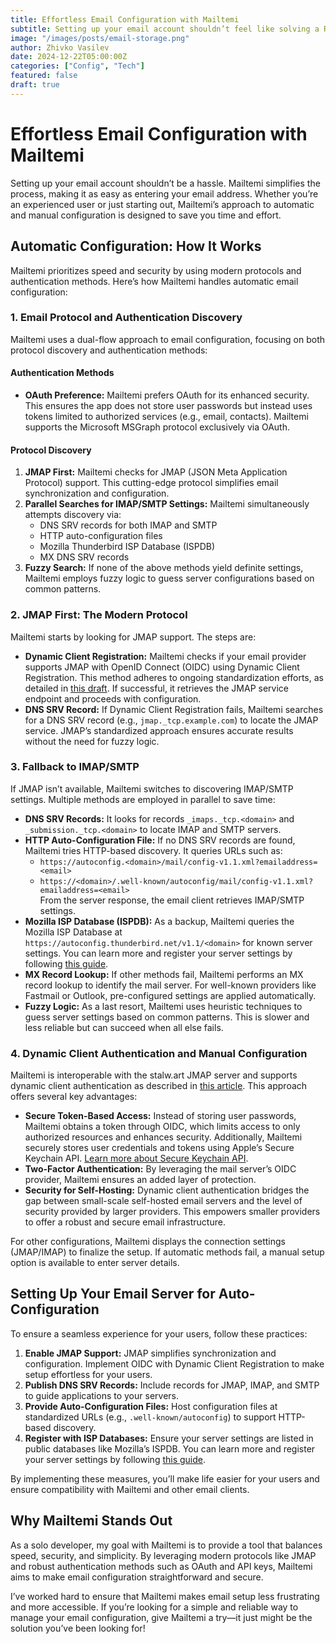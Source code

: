```yaml
---
title: Effortless Email Configuration with Mailtemi
subtitle: Setting up your email account shouldn’t feel like solving a Rubik’s cube.
image: "/images/posts/email-storage.png"
author: Zhivko Vasilev
date: 2024-12-22T05:00:00Z
categories: ["Config", "Tech"]
featured: false
draft: true
---
```


# Effortless Email Configuration with Mailtemi

Setting up your email account shouldn’t be a hassle. Mailtemi simplifies the process, making it as easy as entering your email address. Whether you’re an experienced user or just starting out, Mailtemi’s approach to automatic and manual configuration is designed to save you time and effort.

## Automatic Configuration: How It Works

Mailtemi prioritizes speed and security by using modern protocols and authentication methods. Here’s how Mailtemi handles automatic email configuration:

### 1. **Email Protocol and Authentication Discovery**

Mailtemi uses a dual-flow approach to email configuration, focusing on both protocol discovery and authentication methods:

#### **Authentication Methods**

- **OAuth Preference:** Mailtemi prefers OAuth for its enhanced security. This ensures the app does not store user passwords but instead uses tokens limited to authorized services (e.g., email, contacts). Mailtemi supports the Microsoft MSGraph protocol exclusively via OAuth.

#### **Protocol Discovery**

1. **JMAP First:** Mailtemi checks for JMAP (JSON Meta Application Protocol) support. This cutting-edge protocol simplifies email synchronization and configuration.
2. **Parallel Searches for IMAP/SMTP Settings:** Mailtemi simultaneously attempts discovery via:
   - DNS SRV records for both IMAP and SMTP
   - HTTP auto-configuration files
   - Mozilla Thunderbird ISP Database (ISPDB)
   - MX DNS SRV records
3. **Fuzzy Search:** If none of the above methods yield definite settings, Mailtemi employs fuzzy logic to guess server configurations based on common patterns.

### 2. **JMAP First: The Modern Protocol**

Mailtemi starts by looking for JMAP support. The steps are:

- **Dynamic Client Registration:** Mailtemi checks if your email provider supports JMAP with OpenID Connect (OIDC) using Dynamic Client Registration. This method adheres to ongoing standardization efforts, as detailed in [this draft](https://datatracker.ietf.org/doc/draft-jenkins-oauth-public/). If successful, it retrieves the JMAP service endpoint and proceeds with configuration.
- **DNS SRV Record:** If Dynamic Client Registration fails, Mailtemi searches for a DNS SRV record (e.g., `jmap._tcp.example.com`) to locate the JMAP service. JMAP’s standardized approach ensures accurate results without the need for fuzzy logic.

### 3. **Fallback to IMAP/SMTP**

If JMAP isn’t available, Mailtemi switches to discovering IMAP/SMTP settings. Multiple methods are employed in parallel to save time:

- **DNS SRV Records:** It looks for records `_imaps._tcp.<domain>` and `_submission._tcp.<domain>` to locate IMAP and SMTP servers.
- **HTTP Auto-Configuration File:** If no DNS SRV records are found, Mailtemi tries HTTP-based discovery. It queries URLs such as:
  - `https://autoconfig.<domain>/mail/config-v1.1.xml?emailaddress=<email>`
  - `https://<domain>/.well-known/autoconfig/mail/config-v1.1.xml?emailaddress=<email>`  
    From the server response, the email client retrieves IMAP/SMTP settings.
- **Mozilla ISP Database (ISPDB):** As a backup, Mailtemi queries the Mozilla ISP Database at `https://autoconfig.thunderbird.net/v1.1/<domain>` for known server settings. You can learn more and register your server settings by following [this guide](https://www.bucksch.org/1/projects/thunderbird/autoconfiguration/).
- **MX Record Lookup:** If other methods fail, Mailtemi performs an MX record lookup to identify the mail server. For well-known providers like Fastmail or Outlook, pre-configured settings are applied automatically.
- **Fuzzy Logic:** As a last resort, Mailtemi uses heuristic techniques to guess server settings based on common patterns. This is slower and less reliable but can succeed when all else fails.

### 4. **Dynamic Client Authentication and Manual Configuration**

Mailtemi is interoperable with the stalw.art JMAP server and supports dynamic client authentication as described in [this article](https://stalw.art/blog/openid-connect/). This approach offers several key advantages:

- **Secure Token-Based Access:** Instead of storing user passwords, Mailtemi obtains a token through OIDC, which limits access to only authorized resources and enhances security. Additionally, Mailtemi securely stores user credentials and tokens using Apple’s Secure Keychain API. [Learn more about Secure Keychain API](https://developer.apple.com/documentation/security/keychain-services).
- **Two-Factor Authentication:** By leveraging the mail server’s OIDC provider, Mailtemi ensures an added layer of protection.
- **Security for Self-Hosting:** Dynamic client authentication bridges the gap between small-scale self-hosted email servers and the level of security provided by larger providers. This empowers smaller providers to offer a robust and secure email infrastructure.

For other configurations, Mailtemi displays the connection settings (JMAP/IMAP) to finalize the setup. If automatic methods fail, a manual setup option is available to enter server details.

## Setting Up Your Email Server for Auto-Configuration

To ensure a seamless experience for your users, follow these practices:

1. **Enable JMAP Support:** JMAP simplifies synchronization and configuration. Implement OIDC with Dynamic Client Registration to make setup effortless for your users.
2. **Publish DNS SRV Records:** Include records for JMAP, IMAP, and SMTP to guide applications to your servers.
3. **Provide Auto-Configuration Files:** Host configuration files at standardized URLs (e.g., `.well-known/autoconfig`) to support HTTP-based discovery.
4. **Register with ISP Databases:** Ensure your server settings are listed in public databases like Mozilla’s ISPDB. You can learn more and register your server settings by following [this guide](https://www.bucksch.org/1/projects/thunderbird/autoconfiguration/).

By implementing these measures, you’ll make life easier for your users and ensure compatibility with Mailtemi and other email clients.

## Why Mailtemi Stands Out

As a solo developer, my goal with Mailtemi is to provide a tool that balances speed, security, and simplicity. By leveraging modern protocols like JMAP and robust authentication methods such as OAuth and API keys, Mailtemi aims to make email configuration straightforward and secure.

I’ve worked hard to ensure that Mailtemi makes email setup less frustrating and more accessible. If you’re looking for a simple and reliable way to manage your email configuration, give Mailtemi a try—it just might be the solution you’ve been looking for!
